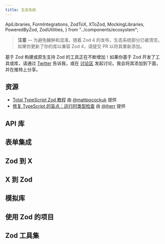```yaml
---
title: 生态系统
---
```


  ApiLibraries,
  FormIntegrations,
  ZodToX,
  XToZod,
  MockingLibraries,
  PoweredByZod,
  ZodUtilities,
} from "../components/ecosystem";

> **注意** — 为避免臃肿和混淆，随着 Zod 4 的发布，生态系统部分已被清空。如果你更新了你的库以兼容 Zod 4，请提交 PR 以将其重新添加。

基于 Zod 构建或原生支持 Zod 的工具正在不断增加！如果你基于 Zod 开发了工具或库，请通过 [Twitter](https://x.com/colinhacks) 告诉我，或在 [讨论区](https://github.com/colinhacks/zod/discussions) 发起讨论。我会将其添加到下面，并在推特上分享。

## 资源

- [Total TypeScript Zod 教程](https://www.totaltypescript.com/tutorials/zod) 由 [@mattpocockuk](https://x.com/mattpocockuk) 提供
- [修复 TypeScript 的盲点：运行时类型检查](https://www.youtube.com/watch?v=rY_XqfSHock) 由 [@jherr](https://x.com/jherr) 提供


## API 库

<ApiLibraries />


## 表单集成

<FormIntegrations />


## Zod 到 X

<ZodToX />


## X 到 Zod

<XToZod />


## 模拟库

<MockingLibraries />


## 使用 Zod 的项目

<PoweredByZod />


## Zod 工具集

<ZodUtilities />